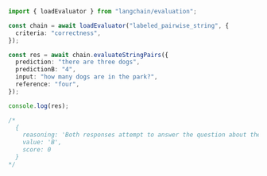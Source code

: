 ```typescript
import { loadEvaluator } from "langchain/evaluation";

const chain = await loadEvaluator("labeled_pairwise_string", {
  criteria: "correctness",
});

const res = await chain.evaluateStringPairs({
  prediction: "there are three dogs",
  predictionB: "4",
  input: "how many dogs are in the park?",
  reference: "four",
});

console.log(res);

/*
  {
    reasoning: 'Both responses attempt to answer the question about the number of dogs in the park. However, Response A states that there are three dogs, which is incorrect according to the reference answer. Response B, on the other hand, correctly states that there are four dogs, which matches the reference answer. Therefore, Response B is more accurate.Final Decision: [[B]]',
    value: 'B',
    score: 0
  }
*/
```

